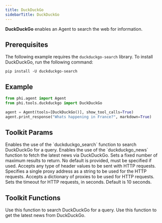 ```yaml
---
title: DuckDuckGo
sidebarTitle: DuckDuckGo
---
```


**DuckDuckGo** enables an Agent to search the web for information.

## Prerequisites

The following example requires the `duckduckgo-search` library. To install DuckDuckGo, run the following command:

```shell
pip install -U duckduckgo-search
```

## Example

```python cookbook/tools/duckduckgo.py
from phi.agent import Agent
from phi.tools.duckduckgo import DuckDuckGo

agent = Agent(tools=[DuckDuckGo()], show_tool_calls=True)
agent.print_response("Whats happening in France?", markdown=True)
```

## Toolkit Params

<ResponseField name="search" type="bool" default="True">
  Enables the use of the `duckduckgo_search` function to search DuckDuckGo for a
  query.
</ResponseField>
<ResponseField name="news" type="bool" default="True">
  Enables the use of the `duckduckgo_news` function to fetch the latest news via
  DuckDuckGo.
</ResponseField>
<ResponseField name="fixed_max_results" type="int">
  Sets a fixed number of maximum results to return. No default is provided, must
  be specified if used.
</ResponseField>
<ResponseField name="headers" type="Any">
  Accepts any type of header values to be sent with HTTP requests.
</ResponseField>
<ResponseField name="proxy" type="str">
  Specifies a single proxy address as a string to be used for the HTTP requests.
</ResponseField>
<ResponseField name="proxies" type="Any">
  Accepts a dictionary of proxies to be used for HTTP requests.
</ResponseField>
<ResponseField name="timeout" type="int" default="10">
  Sets the timeout for HTTP requests, in seconds. Default is 10 seconds.
</ResponseField>

## Toolkit Functions

<ResponseField name="duckduckgo_search">
  Use this function to search DuckDuckGo for a query.
</ResponseField>
<ResponseField name="duckduckgo_news">
  Use this function to get the latest news from DuckDuckGo.
</ResponseField>
